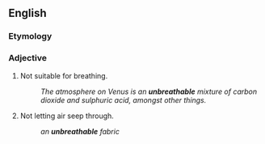 ==English==

===Etymology===
{{prefix|en|un|breathable}}

===Adjective===
{{en-adj}}

# Not suitable for breathing.
#: ''The atmosphere on Venus is an '''unbreathable''' mixture of carbon dioxide and sulphuric acid, amongst other things.''
# Not letting air seep through.
#: ''an '''unbreathable''' fabric''